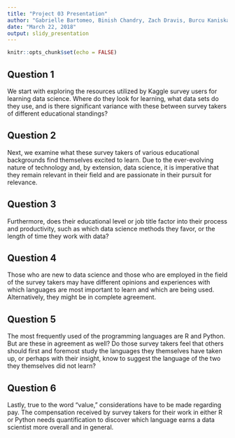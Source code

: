 ---
title: "Project 03 Presentation"
author: "Gabrielle Bartomeo, Binish Chandry, Zach Dravis, Burcu Kaniskan, Niteen Kumar, Betsy Rosalen"
date: "March 22, 2018"
output: slidy_presentation
---

```{r setup, include=FALSE}
knitr::opts_chunk$set(echo = FALSE)
```

## Question 1

We start with exploring the resources utilized by Kaggle survey users for learning data science. Where do they look for learning, what data sets do they use, and is there significant variance with these between survey takers of different educational standings?

## Question 2

Next, we examine what these survey takers of various educational backgrounds find themselves excited to learn. Due to the ever-evolving nature of technology and, by extension, data science, it is imperative that they remain relevant in their field and are passionate in their pursuit for relevance.

## Question 3

Furthermore, does their educational level or job title factor into their process and productivity, such as which data science methods they favor, or the length of time they work with data?

## Question 4

Those who are new to data science and those who are employed in the field of the survey takers may have different opinions and experiences with which languages are most important to learn and which are being used. Alternatively, they might be in complete agreement.

## Question 5

The most frequently used of the programming languages are R and Python. But are these in agreement as well? Do those survey takers feel that others should first and foremost study the languages they themselves have taken up, or perhaps with their insight, know to suggest the language of the two they themselves did not learn?

## Question 6

Lastly, true to the word "value," considerations have to be made regarding pay. The compensation received by survey takers for their work in either R or Python needs quantification to discover which language earns a data scientist more overall and in general.
